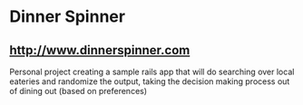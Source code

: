 = Dinner Spinner =

== http://www.dinnerspinner.com ==

Personal project creating a sample rails app that will do searching over local eateries and randomize the output, taking the decision making process out of dining out (based on preferences)